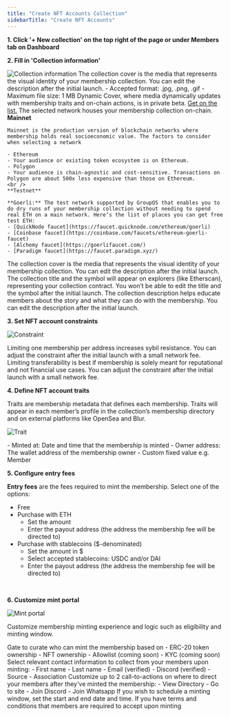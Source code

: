 ```yaml
---
title: "Create NFT Accounts Collection"
sidebarTitle: "Create NFT Accounts"
---
```



**1. Click '+ New collection' on the top right of the page or under Members tab on Dashboard**

**2. Fill in 'Collection information'**

![Collection information](https://station-images.nyc3.digitaloceanspaces.com/bad2ddd6-87c7-4b14-955f-da78fea1ff38.png)
<AccordionGroup>
  <Accordion title="Collection cover">
    The collection cover is the media that represents the visual identity of your membership collection. You can edit the description after the initial launch.
    - Accepted format: .jpg, .png, .gif
    - Maximum file size: 1 MB
    Dynamic Cover, where media dynamically updates with membership traits and on-chain actions, is in private beta. [Get on the list.](https://6vdcjqzyfj3.typeform.com/to/x3xer1Rs)
  </Accordion>
   <Accordion title="Network">
    The selected network houses your membership collection on-chain. 
    **Mainnet**

    Mainnet is the production version of blockchain networks where membership holds real socioeconomic value. The factors to consider when selecting a network 

    - Ethereum
    - Your audience or existing token ecosystem is on Ethereum.
    - Polygon
    - Your audience is chain-agnostic and cost-sensitive. Transactions on Polygon are about 500x less expensive than those on Ethereum.
    <br />
    **Testnet**

    **Goerli:** The test network supported by GroupOS that enables you to do dry runs of your membership collection without needing to spend real ETH on a main network. Here’s the list of places you can get free test ETH:
    - [QuickNode faucet](https://faucet.quicknode.com/ethereum/goerli)
    - [Coinbase faucet](https://coinbase.com/faucets/ethereum-goerli-faucet)
    - [Alchemy faucet](https://goerlifaucet.com/)
    - [Paradigm faucet](https://faucet.paradigm.xyz/)
  </Accordion>
  <Accordion title="Collection title and symbol">
    The collection cover is the media that represents the visual identity of your membership collection. You can edit the description after the initial launch.
    The collection title and the symbol will appear on explorers (like Etherscan), representing your collection contract. You won’t be able to edit the title and the symbol after the initial launch.
  </Accordion>
  <Accordion title="Collection description">
    The collection description helps educate members about the story and what they can do with the membership. You can edit the description after the initial launch.
  </Accordion>
</AccordionGroup>

<br />

**3. Set NFT account constraints**

![Constraint](https://station-images.nyc3.digitaloceanspaces.com/a7095775-ebca-42f6-9197-80ff72430441.png)

<AccordionGroup>
    <Accordion title="One membership account per address">
        Limiting one membership per address increases sybil resistance. You can adjust the constraint after the initial launch with a small network fee. 
    </Accordion>
    <Accordion title="Transferability">
        Limiting transferability is best if membership is solely meant for reputational and not financial use cases. You can adjust the constraint after the initial launch with a small network fee. 
    </Accordion>
</AccordionGroup>

<br />

**4. Define NFT account traits**

Traits are membership metadata that defines each membership. Traits will appear in each member’s profile in the collection’s membership directory and on external platforms like OpenSea and Blur.

![Trait](https://station-images.nyc3.digitaloceanspaces.com/bc4e4edd-6bb9-4662-9679-16f887a1e407.png)

<Accordion title="Trait value">
    - Minted at: Date and time that the membership is minted
    - Owner address: The wallet address of the membership owner
    - Custom fixed value e.g. Member
</Accordion>

<br />

**5. Configure entry fees**

**Entry fees** are the fees required to mint the membership. Select one of the options:
- Free
- Purchase with ETH
    - Set the amount
    - Enter the payout address (the address the membership fee will be directed to)
- Purchase with stablecoins ($-denominated)
    - Set the amount in $
    - Select accepted stablecoins: USDC and/or DAI
    - Enter the payout address (the address the membership fee will be directed to)

<br />

**6. Customize mint portal**

![Mint portal](https://station-images.nyc3.digitaloceanspaces.com/f958dec3-a04f-4092-b387-24111250845f.png)

Customize membership minting experience and logic such as eligibility and minting window.

<AccordionGroup>
    <Accordion title="Eligibility">
        Gate to curate who can mint the membership based on
        - ERC-20 token ownership
        - NFT ownership
        - Allowlist (coming soon)
        - KYC (coming soon) 
    </Accordion>
    <Accordion title="Member information">
        Select relevant contact information to collect from your members upon minting:
        - First name
        - Last name
        - Email (verified)
        - Discord (verified)
        - Source
        - Association
    </Accordion>
    <Accordion title="Call-to-actions">
        Customize up to 2 call-to-actions on where to direct your members after they’ve minted the membership:
        - View Directory
        - Go to site
        - Join Discord
        - Join Whatsapp
    </Accordion>
    <Accordion title="Minting window">
        If you wish to schedule a minting window, set the start and end date and time.
    </Accordion>
    <Accordion title="Terms & conditions">
        If you have terms and conditions that members are required to accept upon minting
    </Accordion>
</AccordionGroup>
